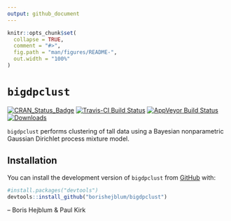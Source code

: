 ```yaml
---
output: github_document
---
```


<!-- README.md is generated from README.Rmd. Please edit that file -->

```r
knitr::opts_chunk$set(
  collapse = TRUE,
  comment = "#>",
  fig.path = "man/figures/README-",
  out.width = "100%"
)
```
# `bigdpclust`

<!-- badges: start -->
[![CRAN_Status_Badge](http://www.r-pkg.org/badges/version/bigdpclust)](https://cran.r-project.org/package=bigdpclust)
[![Travis-CI Build Status](https://travis-ci.org/borishejblum/bigdpclust.svg?branch=master)](https://travis-ci.org/borishejblum/bigdpclust)
[![AppVeyor Build Status](https://ci.appveyor.com/api/projects/status/github/borishejblum/bigdpclust?branch=master&svg=true)](https://ci.appveyor.com/project/borishejblum/bigdpclust)
[![Downloads](https://cranlogs.r-pkg.org/badges/bigdpclust?color=blue)](https://www.r-pkg.org/pkg/bigdpclust)
<!-- badges: end -->

`bigdpclust` performs clustering of tall data using a Bayesian nonparametric Gaussian Dirichlet process mixture model.

## Installation

You can install the development version of `bigdpclust` from [GitHub](https://github.com/bigdpclust) with:

```r
#install.packages("devtools")
devtools::install_github("borishejblum/bigdpclust")
```

-- Boris Hejblum & Paul Kirk
